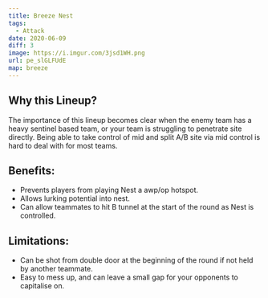 ```yaml
---
title: Breeze Nest
tags:
  - Attack
date: 2020-06-09
diff: 3
image: https://i.imgur.com/3jsd1WH.png
url: pe_slGLFUdE
map: breeze
---
```


## Why this Lineup?

The importance of this lineup becomes clear when the enemy team
has a heavy sentinel based team, or your team is struggling to
penetrate site directly. Being able to take control of mid and
split A/B site via mid control is hard to deal with for most
teams.

## Benefits:

- Prevents players from playing Nest a awp/op hotspot.
- Allows lurking potential into nest.
- Can allow teammates to hit B tunnel at the start of the round
  as Nest is controlled.

## Limitations:

- Can be shot from double door at the beginning of the round if
  not held by another teammate.
- Easy to mess up, and can leave a small gap for your opponents
  to capitalise on.

